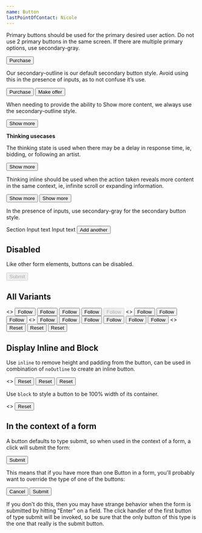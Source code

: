 ```yaml
---
name: Button
lastPointOfContact: Nicole
---
```


Primary buttons should be used for the primary desired user action. Do not use 2
primary buttons in the same screen. If there are multiple primary options, use
secondary-gray.

<Button>Purchase</Button>

<Spacer my={2} />

Our secondary-outline is our default secondary button style. Avoid using this in
the presence of inputs, as to not confuse it’s use.

<Box>
  <Button width="33%">Purchase</Button>
  <Spacer mb={1} />
  <Button variant="secondaryOutline" width="33%">
    Make offer
  </Button>
</Box>

<Spacer my={2} />

When needing to provide the ability to Show more content, we always use the
secondary-outline style.

<Box>
  <Button variant="secondaryOutline" width="33%">
    Show more
  </Button>
</Box>

<Spacer my={2} />

**Thinking usecases**

The thinking state is used when there may be a delay in response time, ie,
bidding, or following an artist.

<Box>
  <Button variant="primaryBlack" size="large" m={0.5} loading>
    Show more
  </Button>
</Box>

Thinking inline should be used when the action taken reveals more content in the
same context, ie, infinite scroll or expanding information.

<Box>
  <Button variant="secondaryOutline" width="33%">
    Show more
  </Button>
</Box>

<Box>
  <Button variant="secondaryGray" size="large" m={0.5} loading>
    Show more
  </Button>
</Box>

In the presence of inputs, use secondary-gray for the secondary button style.

<Playground layout="horizontal">
  <BorderBox>
    <Box p={1} width="50%">
      <Sans size="3">Section</Sans>
    </Box>
    <Flex flexDirection="column" width="50%">
      <BorderBox mb={1}>Input text</BorderBox>
      <BorderBox mb={1}>Input text</BorderBox>
      <Button variant="secondaryGray">Add another</Button>
    </Flex>
  </BorderBox>
</Playground>

<Spacer mb={4} />

## Disabled

Like other form elements, buttons can be disabled.

<Playground>
  <BorderBox>
    <Button disabled>Submit</Button>
  </BorderBox>
</Playground>

## All Variants

<Playground title="primaryBlack" showToggle={true} expanded={false}>
  <>
    <Button variant="primaryBlack" size="small" m={0.5}>
      Follow
    </Button>
    <Button variant="primaryBlack" size="medium" m={0.5}>
      Follow
    </Button>
    <Button variant="primaryBlack" size="large" m={0.5}>
      Follow
    </Button>
    <Button variant="primaryBlack" size="large" m={0.5} loading>
      Follow
    </Button>
    <Button variant="primaryBlack" size="large" m={0.5} disabled>
      Follow
    </Button>
  </>
</Playground>

<Playground title="secondaryGray" showToggle={true} expanded={false}>
  <>
    <Button variant="secondaryGray" size="small" m={0.5}>
      Follow
    </Button>
    <Button variant="secondaryGray" size="medium" m={0.5}>
      Follow
    </Button>
    <Button variant="secondaryGray" size="large" m={0.5}>
      Follow
    </Button>
  </>
</Playground>

<Playground title="secondaryOutline" showToggle={true} expanded={false}>
  <>
    <Button variant="secondaryOutline" size="small" m={0.5}>
      Follow
    </Button>
    <Button variant="secondaryOutline" size="medium" m={0.5}>
      Follow
    </Button>
    <Button variant="secondaryOutline" size="large" m={0.5}>
      Follow
    </Button>
  </>
</Playground>

<Playground title="primaryWhite" showToggle={true} expanded={false}>
  <Box bg="black" p={1} m={0.5}>
    <Button variant="primaryWhite" size="small" m={0.5}>
      Follow
    </Button>
    <Button variant="primaryWhite" size="medium" m={0.5}>
      Follow
    </Button>
    <Button variant="primaryWhite" size="large" m={0.5}>
      Follow
    </Button>
  </Box>
</Playground>

<Playground title="noOutline" showToggle={true} expanded={false}>
  <>
    <Button variant="noOutline" size="small" m={0.5}>
      Reset
    </Button>
    <Button variant="noOutline" size="medium" m={0.5}>
      Reset
    </Button>
    <Button variant="noOutline" size="large" m={0.5}>
      Reset
    </Button>
  </>
</Playground>

## Display Inline and Block

Use `inline` to remove height and padding from the button, can be used in
combination of `noOutline` to create an inline button.

<Playground title="noOutline" showToggle={true} expanded={false}>
  <>
    <Button inline variant="noOutline" size="small" m={0.5}>
      Reset
    </Button>
    <Button inline variant="noOutline" size="medium" m={0.5}>
      Reset
    </Button>
    <Button inline variant="noOutline" size="large" m={0.5}>
      Reset
    </Button>
  </>
</Playground>

Use `block` to style a button to be 100% width of its container.

<Playground title="noOutline" showToggle={true} expanded={false}>
  <>
    <Button block width="100%" size="medium" m={0.5}>
      Reset
    </Button>
  </>
</Playground>

## In the context of a form

A button defaults to type submit, so when used in the context of a form, a
click will submit the form:

<Playground title="noOutline" showToggle={true} expanded={false}>
  <form>
    <Button block width="100%" size="medium" m={0.5}>
      Submit
    </Button>
  </form>
</Playground>

This means that if you have more than one Button in a form, you'll probably
want to override the type of one of the buttons:

<Playground title="noOutline" showToggle={true} expanded={false}>
  <form>
    <Button type="button" block width="100%" size="medium" m={0.5}>
      Cancel
    </Button>
    <Button block width="100%" size="medium" m={0.5}>
      Submit
    </Button>
  </form>
</Playground>

If you don't do this, then you may have strange behavior when the form is
submitted by hitting "Enter" on a field. The click handler of the first button
of type submit will be invoked, so be sure that the only button of this type is
the one that really is the submit button.
